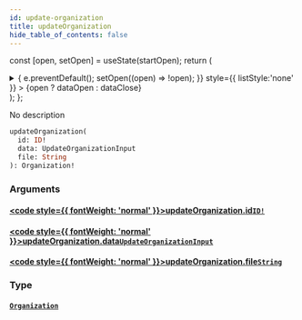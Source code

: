 ```yaml
---
id: update-organization
title: updateOrganization
hide_table_of_contents: false
---
```






const [open, setOpen] = useState(startOpen);
return (
<details {...(open ? { open: true } : {})} className="details" style={{ border:'none', boxShadow:'none', background:'var(--ifm-background-color)' }}>
<summary
onClick={(e) => {
e.preventDefault();
setOpen((open) => !open);
}}
style={{ listStyle:'none' }} >
{open ? dataOpen : dataClose}
</summary>
{open && children}
</details>
);
};

No description

```graphql
updateOrganization(
  id: ID!
  data: UpdateOrganizationInput
  file: String
): Organization!
```

### Arguments

#### [<code style={{ fontWeight: 'normal' }}>updateOrganization.<b>id</b></code>](#)<Bullet />[`ID!`](/schema/scalars/id) <Badge class="secondary" text="non-null"/> <Badge class="secondary" text="scalar"/>

>

#### [<code style={{ fontWeight: 'normal' }}>updateOrganization.<b>data</b></code>](#)<Bullet />[`UpdateOrganizationInput`](/schema/inputs/update-organization-input) <Badge class="secondary" text="input"/>

>

#### [<code style={{ fontWeight: 'normal' }}>updateOrganization.<b>file</b></code>](#)<Bullet />[`String`](/schema/scalars/string) <Badge class="secondary" text="scalar"/>

>

### Type

#### [`Organization`](/schema/objects/organization) <Badge class="secondary" text="object"/>

>
